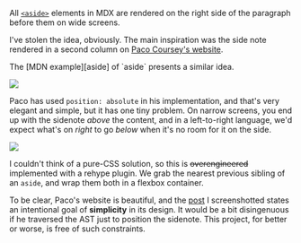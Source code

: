 All [`<aside>`][aside] elements in MDX are rendered on the right side of the
paragraph before them on wide screens.

[aside]: https://developer.mozilla.org/en-US/docs/Web/HTML/Element/aside

I've stolen the idea, obviously. The main inspiration was the side note rendered
in a second column on [Paco Coursey's website][paco].

<aside>The [MDN example][aside] of `aside` presents a similar idea.</aside>

[paco]: https://paco.me/writing/redesign-2021

![](/content/asides/sidenote-1.png)

Paco has used `position: absolute` in his implementation, and that's very
elegant and simple, but it has one tiny problem. On narrow screens, you end up
with the sidenote _above_ the content, and in a left-to-right language, we'd
expect what's on _right_ to go _below_ when it's no room for it on the side.

![](/content/asides/sidenote-2.png)

I couldn't think of a pure-CSS solution, so this is ~~overengineered~~
implemented with a rehype plugin. We grab the nearest previous sibling of an
`aside`, and wrap them both in a flexbox container.

<style>{`
  /* tiny tweak to ensure screenshotted text is not mistaken with written text */
  img {
    padding-left: 1rem;
  }
  html.dark img {
    padding-left: unset;
    opacity: 0.9;
  }
`}</style>

To be clear, Paco's website is beautiful, and the [post][paco] I screenshotted
states an intentional goal of **simplicity** in its design. It would be a bit
disingenuous if he traversed the AST just to position the sidenote. This
project, for better or worse, is&nbsp;free of such constraints.
